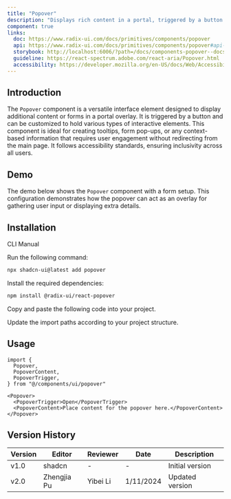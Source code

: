 ```yaml
---
title: "Popover"
description: "Displays rich content in a portal, triggered by a button."
component: true
links:
  doc: https://www.radix-ui.com/docs/primitives/components/popover
  api: https://www.radix-ui.com/docs/primitives/components/popover#api-reference
  storybook: http://localhost:6006/?path=/docs/components-popover--docs
  guideline: https://react-spectrum.adobe.com/react-aria/Popover.html
  accessibility: https://developer.mozilla.org/en-US/docs/Web/Accessibility/ARIA/Roles/Tooltip_Role
---
```


## Introduction

The `Popover` component is a versatile interface element designed to display additional content or forms in a portal overlay. It is triggered by a button and can be customized to hold various types of interactive elements. This component is ideal for creating tooltips, form pop-ups, or any context-based information that requires user engagement without redirecting from the main page. It follows accessibility standards, ensuring inclusivity across all users.

## Demo

The demo below shows the `Popover` component with a form setup. This configuration demonstrates how the popover can act as an overlay for gathering user input or displaying extra details.

<ComponentPreview
  name="popover-demo"
  title="Basic Popover"
  description="A popover component with a form."
/>

## Installation

<Tabs defaultValue="cli">

<TabsList>
  <TabsTrigger value="cli">CLI</TabsTrigger>
  <TabsTrigger value="manual">Manual</TabsTrigger>
</TabsList>

<TabsContent value="cli">

<Steps>

<Step>Run the following command:</Step>

```bash
npx shadcn-ui@latest add popover
```

</Steps>

</TabsContent>

<TabsContent value="manual">

<Steps>

<Step>Install the required dependencies:</Step>

```bash
npm install @radix-ui/react-popover
```

<Step>Copy and paste the following code into your project.</Step>

<ComponentSource name="popover" />

<Step>Update the import paths according to your project structure.</Step>

</Steps>

</TabsContent>

</Tabs>

## Usage

```tsx
import {
  Popover,
  PopoverContent,
  PopoverTrigger,
} from "@/components/ui/popover"
```

```tsx
<Popover>
  <PopoverTrigger>Open</PopoverTrigger>
  <PopoverContent>Place content for the popover here.</PopoverContent>
</Popover>
```

## Version History

| Version | Editor      | Reviewer | Date      | Description     |
| ------- | ----------- | -------- | --------- | --------------- |
| v1.0    | shadcn      | -        | -         | Initial version |
| v2.0    | Zhengjia Pu | Yibei Li | 1/11/2024 | Updated version |
